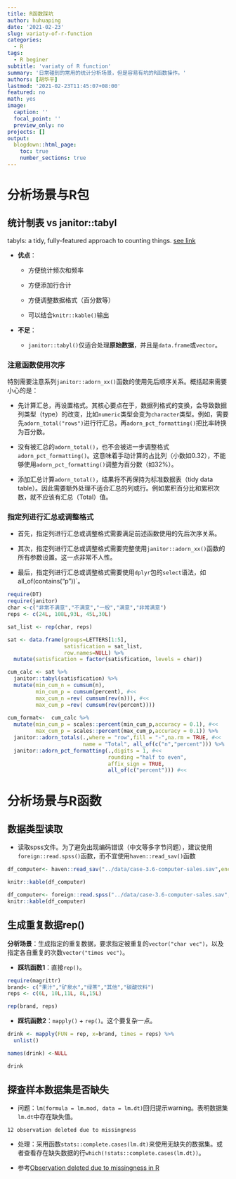 ```yaml
---
title: R函数踩坑
author: huhuaping
date: '2021-02-23'
slug: variaty-of-r-function
categories:
  - R
tags:
  - R beginer
subtitle: 'variaty of R function'
summary: '日常碰到的常用的统计分析场景，但是容易有坑的R函数操作。'
authors: [胡华平]
lastmod: '2021-02-23T11:45:07+08:00'
featured: no
math: yes
image:
  caption: ''
  focal_point: ''
  preview_only: no
projects: []
output:
  blogdown::html_page:
    toc: true
    number_sections: true
---
```


# 分析场景与R包

## 统计制表 vs janitor::tabyl

tabyls: a tidy, fully-featured approach to counting things. [see link](https://cran.r-project.org/web/packages/janitor/vignettes/tabyls.html)

- **优点**：

    - 方便统计频次和频率
    
    - 方便添加行合计
    
    - 方便调整数据格式（百分数等）
    
    - 可以结合`knitr::kable()`输出


- **不足**：

    - `janitor::tabyl()`仅适合处理**原始数据**，并且是`data.frame`或`vector`。
    
### 注意函数使用次序
    
特别需要注意系列`janitor::adorn_xx()`函数的使用先后顺序关系。概括起来需要小心的是：

- 先计算汇总，再设置格式。其核心要点在于，数据列格式的变换，会导致数据列类型（type）的改变，比如`numeric`类型会变为`character`类型。例如，需要先`adorn_total("rows")`进行行汇总，再`adorn_pct_formatting()`把比率转换为百分数。

- 没有被汇总的`adorn_total()`，也不会被进一步调整格式`adorn_pct_formatting()`。这意味着手动计算的占比列（小数如0.32），不能够使用`adorn_pct_formatting()`调整为百分数（如32%）。

- 添加汇总计算`adorn_total()`，结果将不再保持为标准数据表（tidy data table）。因此需要额外处理不适合汇总的列或行。例如累积百分比和累积次数，就不应该有汇总（Total）值。

### 指定列进行汇总或调整格式

- 首先，指定列进行汇总或调整格式需要满足前述函数使用的先后次序关系。

- 其次，指定列进行汇总或调整格式需要完整使用`janitor::adorn_xx()`函数的所有参数设置。这一点非常不人性。

- 最后，指定列进行汇总或调整格式需要使用`dplyr`包的`select`语法，如all_of(contains("p"))`。

```r
require(DT)
require(janitor)
char <-c("非常不满意","不满意","一般","满意","非常满意")
reps <- c(24L, 108L,93L, 45L,30L) 

sat_list <- rep(char, reps)

sat <- data.frame(groups=LETTERS[1:5],
                  satisfication = sat_list,
                  row.names=NULL) %>%
  mutate(satisfication = factor(satisfication, levels = char))

cum_calc <- sat %>%
  janitor::tabyl(satisfication) %>%
  mutate(min_cum_n = cumsum(n),
         min_cum_p = cumsum(percent), #<<
         max_cum_n =rev( cumsum(rev(n))), #<<
         max_cum_p =rev( cumsum(rev(percent)))) 
  
cum_format<-  cum_calc %>%
  mutate(min_cum_p = scales::percent(min_cum_p,accuracy = 0.1), #<<
         max_cum_p = scales::percent(max_cum_p,accuracy = 0.1)) %>%
  janitor::adorn_totals(.,where = "row",fill = "-",na.rm = TRUE, #<<
                        name = "Total", all_of(c("n","percent"))) %>%
  janitor::adorn_pct_formatting(.,digits = 1, #<<
                                rounding ="half to even",
                                affix_sign = TRUE,
                                all_of(c("percent"))) #<<

```


# 分析场景与R函数

## 数据类型读取

- 读取spss文件。为了避免出现编码错误（中文等多字节问题），建议使用`foreign::read.spss()`函数，而不宜使用`haven::read_sav()`函数

```r
df_computer<- haven::read_sav("../data/case-3.6-computer-sales.sav",encoding = "UTF-8", .name_repair = "unique")

knitr::kable(df_computer)
```

```r
df_computer<- foreign::read.spss("../data/case-3.6-computer-sales.sav", to.data.frame=TRUE)
knitr::kable(df_computer)
```


## 生成重复数据rep()

**分析场景**：生成指定的重复数据，要求指定被重复的`vector("char vec")`，以及指定各自重复的次数`vector("times vec")`。

- **踩坑函数1**：直接`rep()`。

```r
require(magrittr)
brand<- c("果汁","矿泉水","绿茶","其他","碳酸饮料")
reps <- c(6L, 10L,11L, 8L,15L)

rep(brand, reps)

```

- **踩坑函数2**：`mapply()` + `rep()`。这个要复杂一点。

```r
drink <- mapply(FUN = rep, x=brand, times = reps) %>%
  unlist()

names(drink) <-NULL

drink
```

## 探查样本数据集是否缺失

- 问题：`lm(formula = lm.mod, data = lm.dt)`回归提示warning。表明数据集`lm.dt`中存在缺失值。

```
12 observation deleted due to missingness

```

- 处理：采用函数`stats::complete.cases(lm.dt)`来使用无缺失的数据集。或者查看存在缺失数据的行`which(!stats::complete.cases(lm.dt))`。

- 参考[Observation deleted due to missingness in R](https://stackoverflow.com/questions/28429055/observation-deleted-due-to-missingness-in-r)
